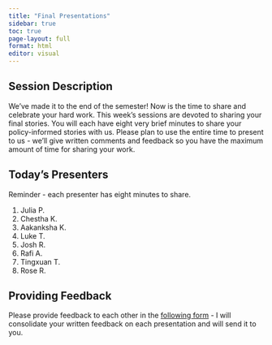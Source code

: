 ```yaml
---
title: "Final Presentations"
sidebar: true
toc: true
page-layout: full
format: html
editor: visual
---
```


## Session Description

We've made it to the end of the semester! Now is the time to share and celebrate your hard work. This week's sessions are devoted to sharing your final stories. You will each have eight very brief minutes to share your policy-informed stories with us. Please plan to use the entire time to present to us - we'll give written comments and feedback so you have the maximum amount of time for sharing your work.

## Today's Presenters

Reminder - each presenter has eight minutes to share.

1.  Julia P.
2.  Chestha K.
3.  Aakanksha K.
4.  Luke T.
5.  Josh R.
6.  Rafi A.
7.  Tingxuan T.
8.  Rose R.

## Providing Feedback

Please provide feedback to each other in the [following form](https://forms.gle/KUcP3Ek23b4uymQh6) - I will consolidate your written feedback on each presentation and will send it to you.

